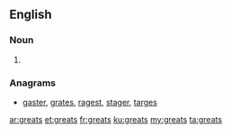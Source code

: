 ==English==

===Noun===
{{head|en|plural}}

# {{plural of|great|lang=en|nocat=1}}

===Anagrams===
* [[gaster#English|gaster]], [[grates#English|grates]], [[ragest#English|ragest]], [[stager#English|stager]], [[targes#English|targes]]

[[ar:greats]]
[[et:greats]]
[[fr:greats]]
[[ku:greats]]
[[my:greats]]
[[ta:greats]]